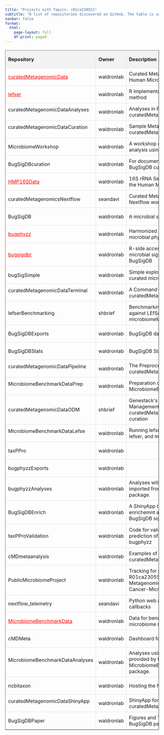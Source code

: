 ```yaml
---
title: "Projects with Topics: r01ca230551"
subtitle: "A list of repositories discovered on GitHub. The table is sortable by clicking on headers and searchable via the search box."
navbar: false
format:
  html:
    page-layout: full
    df-print: paged    
---
```


<style>.dataframe {
width: 100%;
border-collapse: collapse;
margin-top: 20px;
}
.dataframe th, .dataframe td {
border: 1px solid #ddd;
padding: 8px;
text-align: left;
}
.dataframe th {
background-color: #f2f2f2;
cursor: pointer;
}
</style>

<link rel="stylesheet" type="text/css" href="https://cdn.datatables.net/1.11.5/css/jquery.dataTables.css"> 

<table border="1" class="dataframe">
  <thead>
    <tr style="text-align: right;">
      <th>Repository</th>
      <th>Owner</th>
      <th>Description</th>
      <th>Stars</th>
      <th>Last Updated</th>
    </tr>
  </thead>
  <tbody>
    <tr>
      <td><a href="https://bioconductor.org/packages/curatedMetagenomicData" target="_blank" style="color: red;">curatedMetagenomicData</a><a href="https://github.com/waldronlab/curatedMetagenomicData" target="_blank"><img src="githubicon.svg" style="height: 0.9em; vertical-align: middle; margin-left: 10px; margin-right: 10px"></a><a href="https://bioconductor.org/packages/curatedMetagenomicData" target="_blank"> </a></td>
      <td>waldronlab</td>
      <td>Curated Metagenomic Data of the Human Microbiome</td>
      <td>138</td>
      <td>2025-07-18</td>
    </tr>
    <tr>
      <td><a href="https://bioconductor.org/packages/lefser" target="_blank" style="color: red;">lefser</a><a href="https://github.com/waldronlab/lefser" target="_blank"><img src="githubicon.svg" style="height: 0.9em; vertical-align: middle; margin-left: 10px; margin-right: 10px"></a><a href="https://bioconductor.org/packages/lefser" target="_blank"> </a></td>
      <td>waldronlab</td>
      <td>R implementation of the LEfSe method</td>
      <td>59</td>
      <td>2025-04-22</td>
    </tr>
    <tr>
      <td>curatedMetagenomicDataAnalyses<a href="https://github.com/waldronlab/curatedMetagenomicDataAnalyses" target="_blank"><img src="githubicon.svg" style="height: 0.9em; vertical-align: middle; margin-left: 10px; margin-right: 10px"></a></td>
      <td>waldronlab</td>
      <td>Analyses in R and Python Using curatedMetagenomicData</td>
      <td>32</td>
      <td>2025-07-30</td>
    </tr>
    <tr>
      <td>curatedMetagenomicDataCuration<a href="https://github.com/waldronlab/curatedMetagenomicDataCuration" target="_blank"><img src="githubicon.svg" style="height: 0.9em; vertical-align: middle; margin-left: 10px; margin-right: 10px"></a></td>
      <td>waldronlab</td>
      <td>Sample Metadata Curation for curatedMetagenomicData</td>
      <td>29</td>
      <td>2025-07-22</td>
    </tr>
    <tr>
      <td>MicrobiomeWorkshop<a href="https://github.com/waldronlab/MicrobiomeWorkshop" target="_blank"><img src="githubicon.svg" style="height: 0.9em; vertical-align: middle; margin-left: 10px; margin-right: 10px"></a></td>
      <td>waldronlab</td>
      <td>A workshop on microbiome analysis using Bioconductor</td>
      <td>15</td>
      <td>2019-06-20</td>
    </tr>
    <tr>
      <td>BugSigDBcuration<a href="https://github.com/waldronlab/BugSigDBcuration" target="_blank"><img src="githubicon.svg" style="height: 0.9em; vertical-align: middle; margin-left: 10px; margin-right: 10px"></a></td>
      <td>waldronlab</td>
      <td>For documenting issues related to BugSigDB curation.</td>
      <td>14</td>
      <td>2025-03-27</td>
    </tr>
    <tr>
      <td><a href="https://bioconductor.org/packages/HMP16SData" target="_blank" style="color: red;">HMP16SData</a><a href="https://github.com/waldronlab/HMP16SData" target="_blank"><img src="githubicon.svg" style="height: 0.9em; vertical-align: middle; margin-left: 10px; margin-right: 10px"></a><a href="https://bioconductor.org/packages/HMP16SData" target="_blank"> </a></td>
      <td>waldronlab</td>
      <td>16S rRNA Sequencing Data from the Human Microbiome Project</td>
      <td>9</td>
      <td>2025-05-05</td>
    </tr>
    <tr>
      <td>curatedMetagenomicsNextflow<a href="https://github.com/seandavi/curatedMetagenomicsNextflow" target="_blank"><img src="githubicon.svg" style="height: 0.9em; vertical-align: middle; margin-left: 10px; margin-right: 10px"></a></td>
      <td>seandavi</td>
      <td>Curated Metagenomics Data Nextflow workflows</td>
      <td>8</td>
      <td>2025-07-03</td>
    </tr>
    <tr>
      <td>BugSigDB<a href="https://github.com/waldronlab/BugSigDB" target="_blank"><img src="githubicon.svg" style="height: 0.9em; vertical-align: middle; margin-left: 10px; margin-right: 10px"></a></td>
      <td>waldronlab</td>
      <td>A microbial signatures database</td>
      <td>8</td>
      <td>2025-07-24</td>
    </tr>
    <tr>
      <td><a href="https://www.bioconductor.org/packages/release/data/experiment/html/bugphyzz.html" target="_blank" style="color: red;">bugphyzz</a><a href="https://github.com/waldronlab/bugphyzz" target="_blank"><img src="githubicon.svg" style="height: 0.9em; vertical-align: middle; margin-left: 10px; margin-right: 10px"></a><a href="https://www.bioconductor.org/packages/release/data/experiment/html/bugphyzz.html" target="_blank"> </a></td>
      <td>waldronlab</td>
      <td>Harmonized annotation of microbial physiology</td>
      <td>6</td>
      <td>2025-04-16</td>
    </tr>
    <tr>
      <td><a href="https://bioconductor.org/packages/bugsigdbr" target="_blank" style="color: red;">bugsigdbr</a><a href="https://github.com/waldronlab/bugsigdbr" target="_blank"><img src="githubicon.svg" style="height: 0.9em; vertical-align: middle; margin-left: 10px; margin-right: 10px"></a><a href="https://bioconductor.org/packages/bugsigdbr" target="_blank"> </a></td>
      <td>waldronlab</td>
      <td>R-side access to published microbial signatures from BugSigDB</td>
      <td>4</td>
      <td>2025-05-29</td>
    </tr>
    <tr>
      <td>bugSigSimple<a href="https://github.com/waldronlab/bugSigSimple" target="_blank"><img src="githubicon.svg" style="height: 0.9em; vertical-align: middle; margin-left: 10px; margin-right: 10px"></a></td>
      <td>waldronlab</td>
      <td>Simple exploratory analysis of curated microbe signatures</td>
      <td>4</td>
      <td>2025-07-10</td>
    </tr>
    <tr>
      <td>curatedMetagenomicDataTerminal<a href="https://github.com/waldronlab/curatedMetagenomicDataTerminal" target="_blank"><img src="githubicon.svg" style="height: 0.9em; vertical-align: middle; margin-left: 10px; margin-right: 10px"></a></td>
      <td>waldronlab</td>
      <td>A Command-Line Interface for curatedMetagenomicData</td>
      <td>3</td>
      <td>2021-11-13</td>
    </tr>
    <tr>
      <td>lefserBenchmarking<a href="https://github.com/shbrief/lefserBenchmarking" target="_blank"><img src="githubicon.svg" style="height: 0.9em; vertical-align: middle; margin-left: 10px; margin-right: 10px"></a></td>
      <td>shbrief</td>
      <td>Benchmarking examples of lefser against LEfSe and microbiomeMarker</td>
      <td>3</td>
      <td>2024-11-19</td>
    </tr>
    <tr>
      <td>BugSigDBExports<a href="https://github.com/waldronlab/BugSigDBExports" target="_blank"><img src="githubicon.svg" style="height: 0.9em; vertical-align: middle; margin-left: 10px; margin-right: 10px"></a></td>
      <td>waldronlab</td>
      <td>BugSigDB data files</td>
      <td>3</td>
      <td>2025-07-30</td>
    </tr>
    <tr>
      <td>BugSigDBStats<a href="https://github.com/waldronlab/BugSigDBStats" target="_blank"><img src="githubicon.svg" style="height: 0.9em; vertical-align: middle; margin-left: 10px; margin-right: 10px"></a></td>
      <td>waldronlab</td>
      <td>BugSigDB Stats and Analysis</td>
      <td>2</td>
      <td>2025-06-30</td>
    </tr>
    <tr>
      <td>curatedMetagenomicDataPipeline<a href="https://github.com/waldronlab/curatedMetagenomicDataPipeline" target="_blank"><img src="githubicon.svg" style="height: 0.9em; vertical-align: middle; margin-left: 10px; margin-right: 10px"></a></td>
      <td>waldronlab</td>
      <td>The Preprocessing Pipeline for curatedMetagenomicData</td>
      <td>2</td>
      <td>2021-10-14</td>
    </tr>
    <tr>
      <td>MicrobiomeBenchmarkDataPrep<a href="https://github.com/waldronlab/MicrobiomeBenchmarkDataPrep" target="_blank"><img src="githubicon.svg" style="height: 0.9em; vertical-align: middle; margin-left: 10px; margin-right: 10px"></a></td>
      <td>waldronlab</td>
      <td>Preparation of datasets for MicrobiomeBenchmarkData</td>
      <td>1</td>
      <td>2024-09-02</td>
    </tr>
    <tr>
      <td>curatedMetagenomicDataODM<a href="https://github.com/shbrief/curatedMetagenomicDataODM" target="_blank"><img src="githubicon.svg" style="height: 0.9em; vertical-align: middle; margin-left: 10px; margin-right: 10px"></a></td>
      <td>shbrief</td>
      <td>Genestack&#x27;s Open Data Management (ODM) setup for curatedMetagenomicData curation</td>
      <td>1</td>
      <td>2025-07-28</td>
    </tr>
    <tr>
      <td>MicrobiomeBenchmarkDataLefse<a href="https://github.com/waldronlab/MicrobiomeBenchmarkDataLefse" target="_blank"><img src="githubicon.svg" style="height: 0.9em; vertical-align: middle; margin-left: 10px; margin-right: 10px"></a></td>
      <td>waldronlab</td>
      <td>Running lefse with lefse-conda, lefser, and microbiomeMarker</td>
      <td>1</td>
      <td>2024-09-25</td>
    </tr>
    <tr>
      <td>taxPPro<a href="https://github.com/waldronlab/taxPPro" target="_blank"><img src="githubicon.svg" style="height: 0.9em; vertical-align: middle; margin-left: 10px; margin-right: 10px"></a></td>
      <td>waldronlab</td>
      <td></td>
      <td>1</td>
      <td>2025-06-30</td>
    </tr>
    <tr>
      <td>bugphyzzExports<a href="https://github.com/waldronlab/bugphyzzExports" target="_blank"><img src="githubicon.svg" style="height: 0.9em; vertical-align: middle; margin-left: 10px; margin-right: 10px"></a></td>
      <td>waldronlab</td>
      <td></td>
      <td>1</td>
      <td>2025-07-27</td>
    </tr>
    <tr>
      <td>bugphyzzAnalyses<a href="https://github.com/waldronlab/bugphyzzAnalyses" target="_blank"><img src="githubicon.svg" style="height: 0.9em; vertical-align: middle; margin-left: 10px; margin-right: 10px"></a></td>
      <td>waldronlab</td>
      <td>Analyses with data and signatures imported from the bugphyzz package.</td>
      <td>1</td>
      <td>2024-06-28</td>
    </tr>
    <tr>
      <td>BugSigDBEnrich<a href="https://github.com/waldronlab/BugSigDBEnrich" target="_blank"><img src="githubicon.svg" style="height: 0.9em; vertical-align: middle; margin-left: 10px; margin-right: 10px"></a></td>
      <td>waldronlab</td>
      <td>A ShinyApp to perform enrichemnt analysis with BugSigDB signatures.</td>
      <td>0</td>
      <td>2025-01-21</td>
    </tr>
    <tr>
      <td>taxPProValidation<a href="https://github.com/waldronlab/taxPProValidation" target="_blank"><img src="githubicon.svg" style="height: 0.9em; vertical-align: middle; margin-left: 10px; margin-right: 10px"></a></td>
      <td>waldronlab</td>
      <td>Code for validation analyses for prediction of annotations in bugphyzz</td>
      <td>0</td>
      <td>2024-07-05</td>
    </tr>
    <tr>
      <td>cMDmetaanalysis<a href="https://github.com/waldronlab/cMDmetaanalysis" target="_blank"><img src="githubicon.svg" style="height: 0.9em; vertical-align: middle; margin-left: 10px; margin-right: 10px"></a></td>
      <td>waldronlab</td>
      <td>Examples of Meta-analysis using curatedMetagenomicData</td>
      <td>0</td>
      <td>2020-01-08</td>
    </tr>
    <tr>
      <td>PublicMicrobiomeProject<a href="https://github.com/waldronlab/PublicMicrobiomeProject" target="_blank"><img src="githubicon.svg" style="height: 0.9em; vertical-align: middle; margin-left: 10px; margin-right: 10px"></a></td>
      <td>waldronlab</td>
      <td>Tracking for project R01ca230551: Exploiting Public Metagenomic Data to Uncover Cancer-Microbiome Relationships</td>
      <td>0</td>
      <td>2025-07-06</td>
    </tr>
    <tr>
      <td>nextflow_telemetry<a href="https://github.com/seandavi/nextflow_telemetry" target="_blank"><img src="githubicon.svg" style="height: 0.9em; vertical-align: middle; margin-left: 10px; margin-right: 10px"></a></td>
      <td>seandavi</td>
      <td>Python web api for nextflow web callbacks</td>
      <td>0</td>
      <td>2025-03-13</td>
    </tr>
    <tr>
      <td><a href="https://bioconductor.org/packages/MicrobiomeBenchmarkData" target="_blank" style="color: red;">MicrobiomeBenchmarkData</a><a href="https://github.com/waldronlab/MicrobiomeBenchmarkData" target="_blank"><img src="githubicon.svg" style="height: 0.9em; vertical-align: middle; margin-left: 10px; margin-right: 10px"></a><a href="https://bioconductor.org/packages/MicrobiomeBenchmarkData" target="_blank"> </a></td>
      <td>waldronlab</td>
      <td>Data for benchmarking in microbiome research.</td>
      <td>0</td>
      <td>2025-04-16</td>
    </tr>
    <tr>
      <td>cMDMeta<a href="https://github.com/waldronlab/cMDMeta" target="_blank"><img src="githubicon.svg" style="height: 0.9em; vertical-align: middle; margin-left: 10px; margin-right: 10px"></a></td>
      <td>waldronlab</td>
      <td>Dashboard for cMD</td>
      <td>0</td>
      <td>2024-12-28</td>
    </tr>
    <tr>
      <td>MicrobiomeBenchmarkDataAnalyses<a href="https://github.com/waldronlab/MicrobiomeBenchmarkDataAnalyses" target="_blank"><img src="githubicon.svg" style="height: 0.9em; vertical-align: middle; margin-left: 10px; margin-right: 10px"></a></td>
      <td>waldronlab</td>
      <td>Analyses using the datasets provided by the MicrobiomeBenchmarkData package.</td>
      <td>0</td>
      <td>2025-04-18</td>
    </tr>
    <tr>
      <td>ncbitaxon<a href="https://github.com/waldronlab/ncbitaxon" target="_blank"><img src="githubicon.svg" style="height: 0.9em; vertical-align: middle; margin-left: 10px; margin-right: 10px"></a></td>
      <td>waldronlab</td>
      <td>Hosting the NCBI taxnomy</td>
      <td>0</td>
      <td>2024-08-21</td>
    </tr>
    <tr>
      <td>curatedMetagenomicDataShinyApp<a href="https://github.com/waldronlab/curatedMetagenomicDataShinyApp" target="_blank"><img src="githubicon.svg" style="height: 0.9em; vertical-align: middle; margin-left: 10px; margin-right: 10px"></a></td>
      <td>waldronlab</td>
      <td>ShinyApp for curatedMetagenomicDataCuraiton</td>
      <td>0</td>
      <td>2021-11-29</td>
    </tr>
    <tr>
      <td>BugSigDBPaper<a href="https://github.com/waldronlab/BugSigDBPaper" target="_blank"><img src="githubicon.svg" style="height: 0.9em; vertical-align: middle; margin-left: 10px; margin-right: 10px"></a></td>
      <td>waldronlab</td>
      <td>Figures and Tables for the BugSigDB paper</td>
      <td>0</td>
      <td>2023-10-19</td>
    </tr>
  </tbody>
</table>

<script type="text/javascript" charset="utf8" src="https://code.jquery.com/jquery-3.6.0.min.js"></script> 
<script type="text/javascript" charset="utf8" src="https://cdn.datatables.net/1.11.5/js/jquery.dataTables.js"></script> 
<script>
$(document).ready( function () { 
$('.dataframe').DataTable();
} );
</script> 
